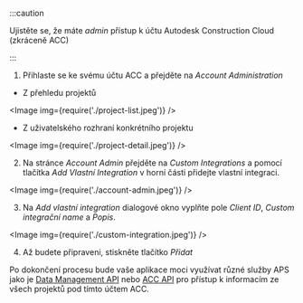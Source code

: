 


:::caution

Ujistěte se, že máte _admin_ přístup k účtu Autodesk Construction Cloud (zkráceně ACC)


:::



1. Přihlaste se ke svému účtu ACC a přejděte na _Account Administration_
  - Z přehledu projektů

<Image img={require('./project-list.jpeg')} />

- Z uživatelského rozhraní konkrétního projektu

<Image img={require('./project-detail.jpeg')} />

2. Na stránce _Account Admin_ přejděte na _Custom Integrations_ a pomocí tlačítka _Add Vlastní Integration_ v horní části přidejte vlastní integraci.

<Image img={require('./account-admin.jpeg')} />

3. Na _Add vlastní integration_ dialogové okno vyplňte pole _Client ID_, _Custom integrační name_ a _Popis_.

<Image img={require('./custom-integration.jpeg')} />

4. Až budete připraveni, stiskněte tlačítko _Přidat_

Po dokončení procesu bude vaše aplikace moci využívat různé služby APS
jako je [Data Management API](https://aps.autodesk.com/en/docs/data/v2/developers_guide/overview)
nebo [ACC API](https://aps.autodesk.com/en/docs/acc/v1/overview/introduction)
pro přístup k informacím ze všech projektů pod tímto účtem ACC.